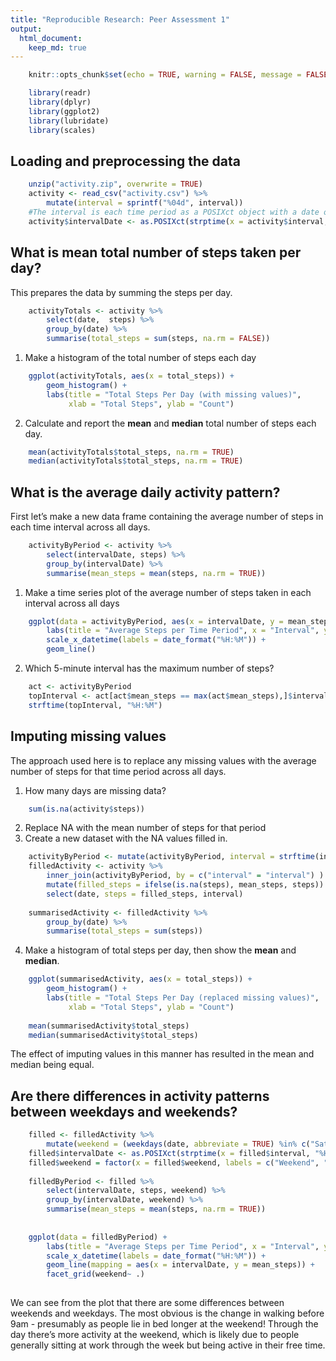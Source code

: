 ```yaml
---
title: "Reproducible Research: Peer Assessment 1"
output: 
  html_document:
    keep_md: true
---
```

```r
    knitr::opts_chunk$set(echo = TRUE, warning = FALSE, message = FALSE)
```
```r
    library(readr)
    library(dplyr)
    library(ggplot2)
    library(lubridate)
    library(scales)
```

## Loading and preprocessing the data
```r
    unzip("activity.zip", overwrite = TRUE)
    activity <- read_csv("activity.csv") %>% 
        mutate(interval = sprintf("%04d", interval))
    #The interval is each time period as a POSIXct object with a date of the current day
    activity$intervalDate <- as.POSIXct(strptime(x = activity$interval, "%H%M"))
```


## What is mean total number of steps taken per day?

This prepares the data by summing the steps per day.
```r
    
    activityTotals <- activity %>% 
        select(date,  steps) %>% 
        group_by(date) %>% 
        summarise(total_steps = sum(steps, na.rm = FALSE))
```

1. Make a histogram of the total number of steps each day
```r
    ggplot(activityTotals, aes(x = total_steps)) +
        geom_histogram() +
        labs(title = "Total Steps Per Day (with missing values)", 
             xlab = "Total Steps", ylab = "Count")

```

2. Calculate and report the **mean** and **median** total number of steps each day.
```r
    mean(activityTotals$total_steps, na.rm = TRUE)
    median(activityTotals$total_steps, na.rm = TRUE)
```

## What is the average daily activity pattern?
First let's make a new data frame containing the average number of steps in each time interval across all days.
```r
    
    activityByPeriod <- activity %>% 
        select(intervalDate, steps) %>% 
        group_by(intervalDate) %>% 
        summarise(mean_steps = mean(steps, na.rm = TRUE))
```

1. Make a time series plot of the average number of steps taken in each interval across all days
```r
    ggplot(data = activityByPeriod, aes(x = intervalDate, y = mean_steps)) + 
        labs(title = "Average Steps per Time Period", x = "Interval", y = "Average Steps") + 
        scale_x_datetime(labels = date_format("%H:%M")) + 
        geom_line()
```

2. Which 5-minute interval has the maximum number of steps?
```r
    act <- activityByPeriod
    topInterval <- act[act$mean_steps == max(act$mean_steps),]$intervalDate
    strftime(topInterval, "%H:%M")
```


## Imputing missing values
The approach used here is to replace any missing values with the average number of steps for that time period across all days.

1. How many days are missing data?
```r
    sum(is.na(activity$steps))
```

2. Replace NA with the mean number of steps for that period
3. Create a new dataset with the NA values filled in.
```r
    activityByPeriod <- mutate(activityByPeriod, interval = strftime(intervalDate, "%H%M"))
    filledActivity <- activity %>% 
        inner_join(activityByPeriod, by = c("interval" = "interval") ) %>% 
        mutate(filled_steps = ifelse(is.na(steps), mean_steps, steps)) %>% 
        select(date, steps = filled_steps, interval)
    
    summarisedActivity <- filledActivity %>% 
        group_by(date) %>% 
        summarise(total_steps = sum(steps))
```

4. Make a histogram of total steps per day, then show the **mean** and **median**.
```r
    ggplot(summarisedActivity, aes(x = total_steps)) +
        geom_histogram() +
        labs(title = "Total Steps Per Day (replaced missing values)", 
             xlab = "Total Steps", ylab = "Count")
    
    mean(summarisedActivity$total_steps)
    median(summarisedActivity$total_steps)
```

The effect of imputing values in this manner has resulted in the mean and median being equal.

## Are there differences in activity patterns between weekdays and weekends?
```r
    
    filled <- filledActivity %>% 
        mutate(weekend = (weekdays(date, abbreviate = TRUE) %in% c("Sat", "Sun")))
    filled$intervalDate <- as.POSIXct(strptime(x = filled$interval, "%H%M"))      
    filled$weekend = factor(x = filled$weekend, labels = c("Weekend", "Weekday"), levels = c(TRUE, FALSE))
    
    filledByPeriod <- filled %>% 
        select(intervalDate, steps, weekend) %>% 
        group_by(intervalDate, weekend) %>% 
        summarise(mean_steps = mean(steps, na.rm = TRUE))            
        
    
    ggplot(data = filledByPeriod) + 
        labs(title = "Average Steps per Time Period", x = "Interval", y = "Average Steps") + 
        scale_x_datetime(labels = date_format("%H:%M")) + 
        geom_line(mapping = aes(x = intervalDate, y = mean_steps)) + 
        facet_grid(weekend~ .)
        
```

We can see from the plot that there are some differences between weekends and weekdays. The most obvious is the change in walking before 9am - presumably as people lie in bed longer at the weekend! Through the day there's more activity at the weekend, which is likely due to people generally sitting at work through the week but being active in their free time.
